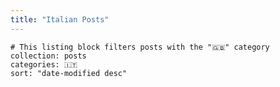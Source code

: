 ```yaml
---
title: "Italian Posts"
---
```



```.listings
# This listing block filters posts with the "🇬🇧" category
collection: posts
categories: 🇮🇹
sort: "date-modified desc"
```
